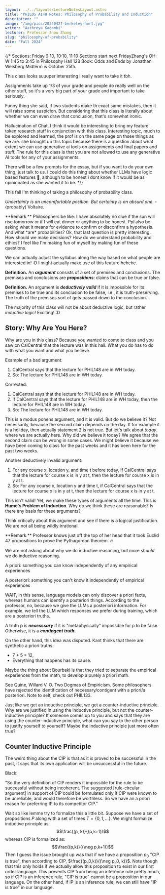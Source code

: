 ```yaml
---
layout: ../../layouts/LectureNotesLayout.astro
title: "PHILOS A148 Notes: Philosophy of Probability and Induction"
description: ""
image: "/img/pics/20240427-berkeley-hort.jpg"
writer: "Aathreya Kadambi"
lecturer: Professor Snow Zhang
slug: "philosophy-of-probability"
date: "Fall 2024"
---
```


{/* 
Sections: Friday 9:10, 10:10, 11:10
Sections start next FridayZhang's OH: W 1:45 to 3:45 in Philosophy Hall 128
Book: Odds and Ends by Jonathan Weisberg
Midterm is October 25th.

This class looks suuuper interesting I really want to take it tbh.

Assignments take up 1/3 of your grade and people do really well on the other stuff, so it's a very big part of your grade and important to take seriously.


Funny thing she said, if two students make th exact same mistakes, then it will raise some suspicion. But considering that this class is literally about whether we can even draw that conclusion, that's somewhat ironic.

Hallucination of Chat. I think it would be interesting to bring my feature token research stuff in conjunction with this class. Interesting topic, much to be explored and learned, the prof is on the same page on thsee things as we are. she brought up this topic because there is a question about what extent we can use generative ai tools on assignments and final papers and stuff. The rule for this class is that you are not allowed to use any generative AI tools for any of your assignments.

There will be a few prompts for the essay, but if you want to do your own thing, just talk to us. I could do this thing about whether LLMs have logic based features :eyes:, although to be honest i dont know if it would be as opinionated as she wanted it to be.
*/}

This fall I'm thinking of taking a philosophy of probability class.

*Uncertainty is an uncomfortable position. But certainty is an absurd one.* - (probably) Voltaire.

<div class="remark">
**Remark.** Philosophers be like: I have absolutely no clue if the sun will rise tomorrow or if I will eat dinner or anything to be honest. Ppl also be asking what it means for evidence to confirm or disconfirm a hypothesis. And what *are* probabilities? Ok, that last question is pretty interesting. How should we make decisions? How do we understand probability and ethics? I feel like I'm making fun of myself by making fun of these questions.
</div>

We can actually adjust the syllabus along the way based on what people are interested in! :D I might actually make use of this feature hehehe.

**Definition.** An ***argument*** consists of a set of premises and conclusions. The premises and conclusions are ***propositions***: claims that can be true or false.

**Definition.** An argument is ***deductively valid*** if it is impossible for its premises to be true and its conclusion to be false, i.e., it is truth-preserving. The truth of the premises sort of gets passed down to the conclusion.

The majority of this class will not be about deductive logic, but rather *inductive logic*! Exciting! :D

Story: Why Are You Here?
--------------------------------

Why are you in this class? Because you wanted to come to class and you saw on CalCentral that the lecture was in this hall. What you do has to do with what you want and what you believe. 

Example of a bad argument:
1. CalCentral says that the lecture for PHIL148 are in WH today.
2. So: The lecture for PHIL148 are in WH today.

Corrected:
1. CalCentral says that the lecture for PHIL148 are in WH today.
2. If CalCentral says that the lecture for PHIL148 are in WH today, then the lecture for PHIL148 are in WH today.
3. So: The lecture for PHIL148 are in WH today.

This is a modus ponens argument, and it is valid. But do we believe it? Not necessarily, because the second claim depends on the day. If for example it is a holiday, then actually statement 2 is not true. But let's talk about *today*, where we are actually here. Why did we believe it today? We agree that the second claim *can* be wrong in some cases. We might believe it because we have been coming to class for the past weeks and it has been here for the past two weeks. 

Another deductively invalid argument:
1. For any course x, location y, and time t before today, if CalCentral says that the lecture for course x is in y at t, then the lecture for course x is in y at t.
2. So: For any course x, location y and time t, if CalCentral says that the lecture for course x is in y at t, then the lecture for course x is in y at t.

This isn't valid! Yet, we make these types of arguments all the time. This is **Hume's Problem of Induction**. Why do we think these are reasonable? Is there any basis for these arguments?

Think critically about this argument and see if there is a logical justification. We are not all being wildly irrational. 

<div>
**Remark.** Professor knows just off the top of her head that it took Euclid 47 propositions to prove the Pythagorean theorem. 🔥 
</div>

We are not asking about why we do inductive reasoning, but more *should* we do inductive reasoning.

A priori: something you can know independently of any empirical experiences 

A posteriori:  something you can't know it independently of empirical experiences

WAIT, in this sense, language models can only discover a priori facts, whereas humans can identify a posteriori things. According to the professor, no, because we give the LLMs a posteriori information. For example, we tell the LLM which responses we prefer during training, which are a posteriori truths.

A truth p is ***necesssary*** if it is "metaphysically" impossible for p to be false. Otherwise, it is a ***contingent truth***.

<div class="theorem">

</div>

On the other hand, this idea was disputed. Kant thinks that there are synthetic a priori truths:
- 7 + 5 = 12,
- Everything that happens has its cause.

Maybe the thing about Bourbaki is that they tried to separate the empirical experiences from the math, to develop a purely a priori math.

See Quine, Willard V. O. Two Dogmas of Empiricism. Some philosophers have rejected the identification of necessary/contigent with a priori/a posteriori. Note to self, check out PHIL133.

Just like we get an inductive principle, we get a counter-inductive principle. Why are we justified in using the inductive principle, but not the counter-inductive principle? If someone comes up to you and says that they are using the counter-inductive principle, what can you say to the other person to justify yourself to yourself? Maybe the inductive principle just more often true?

Counter Inductive Principle
------------------------------------

The weird thing about the CIP is that as it is proved to be successful in the past, it says that its own application will be unsuccessful in the future.

Black:

"So the very definition of CIP renders it impossible for the rule to be successful without being incoherent. The suggested [rule-circular argument] in support of CIP could be formulated only if CIP were known to be unreliable, and would therefore be worthless. So we have an a priori reason for preferring IP to its competitor CIP."

Wait so like lemme try to formalize this a little bit. Suppose we have a set of propositions $P$ along with a set of times $T = \{0, 1, ...\}$. We might formalize inductive principle as:
$$\frac{(p, k)}{(p,k+1)}$$
whereas CIP is formalized as:
$$\frac{(p,k)}{(\neg p,k+1)}$$
Then I guess the issue brought up was that if we have a proposition $p_0$ "CIP is true", then according to CIP, $\frac{(p_0,k)}{(\neg p_0, k)}$. Note though that this only holds if we actually allow this proposition to exist in our first order language. This prevents CIP from being an inference rule pretty much, so if CIP is an inference rule, "CIP is true" cannot be a proposition in our language. On the other hand, if IP is an inference rule, we can still have "IP is true" in our language.